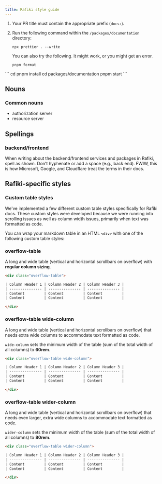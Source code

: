 ```yaml
---
title: Rafiki style guide
---
```



<Card title="Before committing changes" icon="star">

1. Your PR title must contain the appropriate prefix (`docs:`).

2. Run the following command within the `/packages/documentation` directory:

    ```
    npx prettier . --write
    ```

    You can also try the following. It might work, or you might get an error. 

    ```
    pnpm format
    ```
</Card>

<Card title="After a Starlight upgrade to rafiki" icon="star">
```
cd <to project folder>
pnpm install
cd packages/documentation
pnpm start
```
</Card>

## Nouns

### Common nouns
* authorization server
* resource server 

## Spellings

### backend/frontend 

When writing about the backend/frontend services and packages in Rafiki, spell as shown. Don't hyphenate or add a space (e.g., back end). FWIW, this is how Microsoft, Google, and Cloudflare treat the terms in their docs.

## Rafiki-specific styles

### Custom table styles

We've implemented a few different custom table styles specifically for Rafiki docs. These custom styles were developed because we were running into scrolling issues as well as column width issues, primarily when text was formatted as code.

You can wrap your markdown table in an HTML `<div>` with one of the following custom table styles:

### overflow-table

A long and wide table (vertical and horizontal scrollbars on overflow) with **regular column sizing**.

```html
<div class="overflow-table">

| Column Header 1 | Column Header 2 | Column Header 3 |
| --------------- | --------------- | --------------- |
| Content         | Content         | Content         |
| Content         | Content         | Content         |

</div>
```

### overflow-table wide-column

A long and wide table (vertical and horizontal scrollbars on overflow) that needs extra wide columns to accommodate text formatted as code.

`wide-column` sets the minimum width of the table (sum of the total width of all columns) to **60rem**.

```html
<div class="overflow-table wide-column">

| Column Header 1 | Column Header 2 | Column Header 3 |
| --------------- | --------------- | --------------- |
| Content         | Content         | Content         |
| Content         | Content         | Content         |

</div>
```

### overflow-table wider-column

A long and wide table (vertical and horizontal scrollbars on overflow) that needs even larger, extra wide columns to accommodate text formatted as code.

`wider-column` sets the minimum width of the table (sum of the total width of all columns) to **80rem**.

```html
<div class="overflow-table wider-column">

| Column Header 1 | Column Header 2 | Column Header 3 |
| --------------- | --------------- | --------------- |
| Content         | Content         | Content         |
| Content         | Content         | Content         |

</div>
```